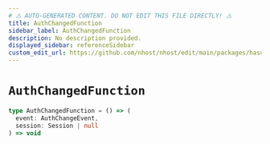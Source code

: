 ```yaml
---
# ⚠️ AUTO-GENERATED CONTENT. DO NOT EDIT THIS FILE DIRECTLY! ⚠️
title: AuthChangedFunction
sidebar_label: AuthChangedFunction
description: No description provided.
displayed_sidebar: referenceSidebar
custom_edit_url: https://github.com/nhost/nhost/edit/main/packages/hasura-auth-js/src/utils/types.ts#L119
---
```


# `AuthChangedFunction`

```ts
type AuthChangedFunction = () => (
  event: AuthChangeEvent,
  session: Session | null
) => void
```
